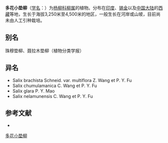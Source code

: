 {{Speciesbox
| name = 多花小垫柳
| status = 
| status_system = 
| image =
| genus = Salix
| species = serpyllum
| authority = Anderss.
}}

'''多花小垫柳'''（[[学名|学名]]：{{lang|la|''Salix serpyllum''}}）为[[杨柳科|杨柳科]][[柳属|柳属]]的植物。分布在[[印度|印度]]、[[锡金|锡金]]以及[[中国大陆|中国大陆]]的[[西藏|西藏]]等地，生长于海拔3,250米至4,500米的地区，一般生长在河岸或山坡，目前尚未由人工引种栽培。

== 别名 ==
珠穆垫柳、聂拉木垫柳（植物分类学报）

== 异名 ==
* Salix brachista Schneid. var. multiflora Z. Wang et P. Y. Fu
* Salix chumulamanica C. Wang et P. Y. Fu
* Salix glara P. Y. Mao
* Salix nelamunensis C. Wang et P. Y. Fu

== 参考文献 ==
<div class="references-small">
* {{cite web| url =http://www.bioinfo.cn/db05/KmzwSpecies.php?action=view&id=20598| title =多花小垫柳| work =《中国高等植物数据库全库》| publisher =中国科学院微生物研究所| author =昆明植物研究所| accessdate =2009-02-25| deadurl =yes| archiveurl =https://web.archive.org/web/20160305001439/http://www.bioinfo.cn/db05/KmzwSpecies.php?action=view&id=20598| archivedate =2016-03-05}}
</div>
{{Taxonbar|from=Q10932996}}

[[Category:柳属|多花小垫柳]]


{{植物小作品}}